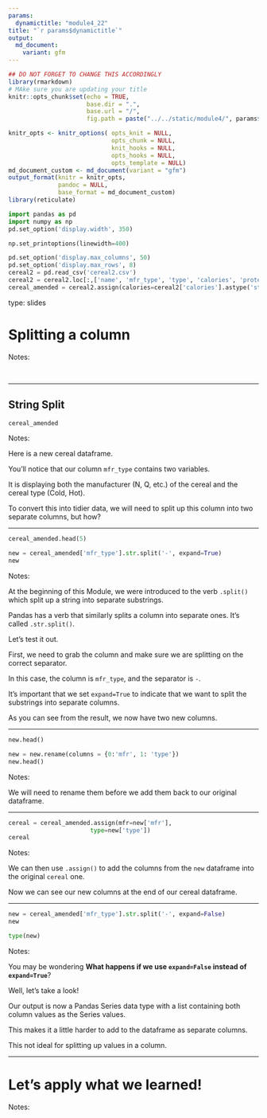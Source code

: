 ---
params:
  dynamictitle: "module4_22"
title: "`r params$dynamictitle`"
output: 
  md_document:
    variant: gfm
---


```{r setup, include=FALSE}
## DO NOT FORGET TO CHANGE THIS ACCORDINGLY 
library(rmarkdown)
# MAke sure you are updating your title 
knitr::opts_chunk$set(echo = TRUE,
                      base.dir = ".", 
                      base.url = "/",
                      fig.path = paste("../../static/module4/", params$dynamictitle,"/", sep = ""))

knitr_opts <- knitr_options( opts_knit = NULL,
                             opts_chunk = NULL,
                             knit_hooks = NULL,
                             opts_hooks = NULL,
                             opts_template = NULL)
md_document_custom <- md_document(variant = "gfm")
output_format(knitr = knitr_opts,
              pandoc = NULL,
              base_format = md_document_custom)
library(reticulate)

```


```{python include=FALSE}
import pandas as pd
import numpy as np
pd.set_option('display.width', 350)

np.set_printoptions(linewidth=400)

pd.set_option('display.max_columns', 50)
pd.set_option('display.max_rows', 8)
cereal2 = pd.read_csv('cereal2.csv')
cereal2 = cereal2.loc[:,['name', 'mfr_type', 'type', 'calories', 'protein','fiber', 'fat',  'carbo',  'rating' ]].assign(hot=cereal2['type'] == 'Hot').drop(columns='type')
cereal_amended = cereal2.assign(calories=cereal2['calories'].astype('str'))
```


type: slides


# Splitting a column

Notes: 

<br>

---

## String Split 

```{python}
cereal_amended
```



Notes: 

Here is a new cereal dataframe. 

You'll notice that our column `mfr_type` contains two variables.

It is displaying both the manufacturer (N, Q, etc.) of the cereal and the cereal type (Cold, Hot). 

To convert this into tidier data, we will need to split up this column into two separate columns, but how?



---

```{python}
cereal_amended.head(5)
```


```{python}
new = cereal_amended['mfr_type'].str.split('-', expand=True)
new 
```

Notes: 

At the beginning of this Module, we were introduced to the verb `.split()` which split up a string into separate substrings. 

Pandas has a verb that similarly splits a column into separate ones. It's called `.str.split()`.

Let's test it out.

First, we need to grab the column and make sure we are splitting on the correct separator. 

In this case, the column is `mfr_type`, and the separator is `-`.   

It's important that we set `expand=True` to indicate that we want to split the substrings into separate columns.

As you can see from the result, we now have two new columns.

---

```{python}
new.head()
```

```{python}
new = new.rename(columns = {0:'mfr', 1: 'type'})
new.head()
```


Notes: 

We will need to rename them before we add them back to our original dataframe. 

---




```{python}
cereal = cereal_amended.assign(mfr=new['mfr'],
                       type=new['type'])
cereal
```



Notes: 

We can then use `.assign()` to add the columns from the `new` dataframe into the original `cereal` one.

Now we can see our new columns at the end of our cereal dataframe.

---

```{python}
new = cereal_amended['mfr_type'].str.split('-', expand=False)
new 
```


```{python}
type(new)
```



Notes:

You may be wondering **What happens if we use `expand=False` instead of `expand=True`**? 

Well, let's take a look!

Our output is now a Pandas Series data type with a list containing both column values as the Series values.

This makes it a little harder to add to the dataframe as separate columns. 

This not ideal for splitting up values in a column.  

---

# Let’s apply what we learned!

Notes: 

<br>